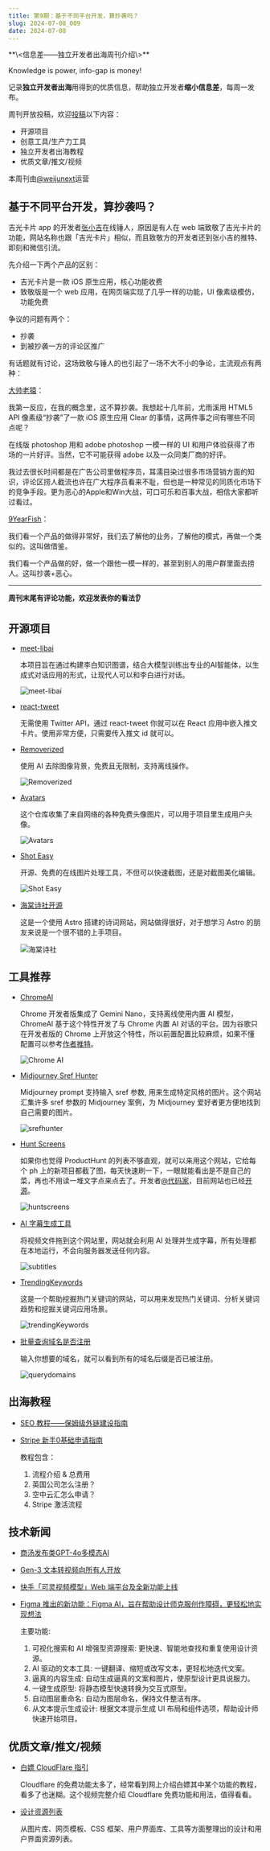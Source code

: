 ```yaml
---
title: 第9期：基于不同平台开发，算抄袭吗？
slug: 2024-07-08_009
date: 2024-07-08
---
```


<Aside>
**\<信息差——独立开发者出海周刊介绍\>**

Knowledge is power, info-gap is money!

记录**独立开发者出海**用得到的优质信息，帮助独立开发者**缩小信息差**，每周一发布。

周刊开放投稿，欢迎[投稿](https://github.com/weijunext/gapis.money/issues)以下内容：
- 开源项目
- 创意工具/生产力工具
- 独立开发者出海教程
- 优质文章/推文/视频

本周刊由[@weijunext](https://x.com/weijunext)运营
</Aside>

## 基于不同平台开发，算抄袭吗？

吉光卡片 app 的开发者[张小吉](https://x.com/hixiaoji/status/1808669590895145256)在线锤人，原因是有人在 web 端致敬了吉光卡片的功能，网站名称也跟「吉光卡片」相似，而且致敬方的开发者还到张小吉的推特、即刻和微信引流。

先介绍一下两个产品的区别：

- 吉光卡片是一款 iOS 原生应用，核心功能收费
- 致敬版是一个 web 应用，在网页端实现了几乎一样的功能，UI 像素级模仿，功能免费

争议的问题有两个：

- 抄袭
- 到被抄袭一方的评论区推广

有话题就有讨论，这场致敬与锤人的也引起了一场不大不小的争论，主流观点有两种：

[大帅老猿](https://x.com/ezshine/status/1809033729714835940)：

我第一反应，在我的概念里，这不算抄袭。我想起十几年前，尤雨溪用 HTML5 API 像素级“抄袭”了一款 iOS 原生应用 Clear 的事情，这两件事之间有哪些不同点呢？

在线版 photoshop 用和 adobe photoshop 一模一样的 UI 和用户体验获得了市场的一片好评。当然，它不可能获得 adobe 以及一众同类厂商的好评。

我过去很长时间都是在广告公司里做程序员，耳濡目染过很多市场营销方面的知识，评论区捞人截流也许在广大程序员看来不耻，但也是一种常见的同质化市场下的竞争手段。更为恶心的Apple和Win大战，可口可乐和百事大战，相信大家都听过看过。

[9YearFish](https://x.com/9yearfish/status/1809408032713109733)：

我们看一个产品的做得非常好，我们去了解他的业务，了解他的模式，再做一个类似的。这叫做借鉴。

我们看一个产品做的好，做一个跟他一模一样的，甚至到别人的用户群里面去捞人。这叫抄袭+恶心。

---

**周刊末尾有评论功能，欢迎发表你的看法👂**


## 开源项目

- [meet-libai](https://github.com/BinNong/meet-libai)

  本项目旨在通过构建李白知识图谱，结合大模型训练出专业的AI智能体，以生成式对话应用的形式，让现代人可以和李白进行对话。

  ![meet-libai](/assets/009/meet-libai.webp)

- [react-tweet](https://github.com/vercel/react-tweet)

  无需使用 Twitter API，通过 react-tweet 你就可以在 React 应用中嵌入推文卡片。使用非常方便，只需要传入推文 id 就可以。

- [Removerized](https://github.com/yossTheDev/removerized)

  使用 AI 去除图像背景，免费且无限制，支持离线操作。

  ![Removerized](/assets/009/removerized.webp)

- [Avatars](https://github.com/alohe/avatars)

  这个仓库收集了来自网络的各种免费头像图片，可以用于项目里生成用户头像。

  ![Avatars](/assets/009/avatars.webp)

- [Shot Easy](https://github.com/CH563/shot-easy-website)

  开源、免费的在线图片处理工具，不但可以快速截图，还是对截图美化编辑。

  ![Shot Easy](/assets/009/shoteasy.webp)

- [海棠诗社开源](https://github.com/javayhu/haitang)

  这是一个使用 Astro 搭建的诗词网站，网站做得很好，对于想学习 Astro 的朋友来说是一个很不错的上手项目。

  ![海棠诗社](/assets/003/haitan.webp)


## 工具推荐

- [ChromeAI](https://chromeai.org/)

  Chrome 开发者版集成了 Gemini Nano，支持离线使用内置 AI 模型，ChromeAI 基于这个特性开发了与 Chrome 内置 AI 对话的平台。因为谷歌只在开发者版的 Chrome 上开放这个特性，所以前置配置比较麻烦，如果不懂配置可以参考[作者推特](https://x.com/CZXNew/status/1809058933304406197)。

  ![Chrome AI](/assets/009/chromeai.webp)

- [Midjourney Sref Hunter](https://srefhunter.top)

  Midjourney prompt 支持输入 sref 参数, 用来生成特定风格的图片。这个网站汇集许多 sref 参数的 Midjourney 案例，为 Midjourney 爱好者更方便地找到自己需要的图片。

  ![srefhunter](/assets/009/srefhunter.webp)

- [Hunt Screens](https://huntscreens.com/)

  如果你也觉得 ProductHunt 的列表不够直观，就可以来用这个网站，它给每个 ph 上的新项目都截了图，每天快速刷一下，一眼就能看出是不是自己的菜，再也不用读一堆文字点来点去了。开发者[@代码家](https://x.com/daimajia)，目前网站也已经[开源](https://github.com/daimajia/huntscreens)。

  ![huntscreens](/assets/009/huntscreens.webp)

- [AI 字幕生成工具](https://subtitles.fframes.studio/)

  将视频文件拖到这个网站里，网站就会利用 AI 处理并生成字幕，所有处理都在本地运行，不会向服务器发送任何内容。

  ![subtitles](/assets/009/subtitles.webp)

- [TrendingKeywords](https://trendingkeywords.net/)

  这是一个帮助挖掘热门关键词的网站，可以用来发现热门关键词、分析关键词趋势和挖掘关键词应用场景。

  ![trendingKeywords](/assets/009/trendingkeywords.webp)

- [批量查询域名是否注册](https://query.domains/)

  输入你想要的域名，就可以看到所有的域名后缀是否已被注册。

  ![querydomains](/assets/009/querydomains.webp)

## 出海教程

- [SEO 教程——保姆级外链建设指南](https://gx27ntqnm5z.feishu.cn/wiki/Oiq7w2ZqCiQiYxkjGvTczMs0ns4)

- [Stripe 新手0基础申请指南](https://mp.weixin.qq.com/s/vfxPYglXtxnFN9R7vvfKzw)

  教程包含：
  1. 流程介绍 & 总费用
  2. 英国公司怎么注册？
  3. 空中云汇怎么申请？
  4. Stripe 激活流程


## 技术新闻

- [商汤发布类GPT-4o多模态AI](https://mp.weixin.qq.com/s/ytbGOtzGcqMeAIq_625_6A)

- [Gen-3 文本转视频向所有人开放](https://x.com/runwayml/status/1807822396415467686)

- [快手「可灵视频模型」Web 端平台及全新功能上线](https://klingai.kuaishou.com/)

- [Figma 推出的新功能：Figma AI，旨在帮助设计师克服创作障碍，更轻松地实现想法](https://www.figma.com/blog/introducing-figma-ai/)

  主要功能:
  1. 可视化搜索和 AI 增强型资源搜索: 更快速、智能地查找和重复使用设计资源。
  2. AI 驱动的文本工具: 一键翻译、缩短或改写文本，更轻松地迭代文案。
  3. 逼真的内容生成: 自动生成逼真的文案和图片，使原型设计更具说服力。
  4. 一键生成原型: 将静态模型快速转换为交互式原型。
  5. 自动图层重命名: 自动为图层命名，保持文件整洁有序。
  6. 从文本提示生成设计: 根据文本提示生成 UI 布局和组件选项，帮助设计师快速开始项目。


## 优质文章/推文/视频

- [白嫖 CloudFlare 指引](https://youtu.be/L1eDBgdCmuU)

  Cloudflare 的免费功能太多了，经常看到网上介绍白嫖其中某个功能的教程，看多了也迷糊。这个视频完整介绍 Cloudflare 免费功能和用法，值得看看。

- [设计资源列表](https://github.com/bradtraversy/design-resources-for-developers)

  从图片库、网页模板、CSS 框架、用户界面库、工具等方面整理出的设计和用户界面资源列表。